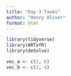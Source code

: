 ```yaml
---
title: "Day 3 Tasks"
author: "Henry Oliver"
format: html
---
```

```r
library(tidyverse)
library(ARTofR)
library(deSolve)
```


```r

vec_a <- c(1, 6)
vec_b <- c(2, 4)

```
